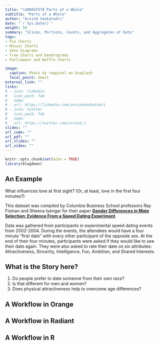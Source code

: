 ```yaml
---
title: "\U0001F578 Parts of a Whole"
subtitle: "Parts of a Whole"
author: "Arvind Venkatadri"
date: "`r Sys.Date()`"
weight: 50
summary: "Slices, Portions, Counts, and Aggregates of Data"
tags:
- Pie Charts
- Mosaic Charts
- Venn Diagrams
- Tree Charts and Dendrograms
- Parliament and Waffle Charts

image:
  caption: Photo by rawpixel on Unsplash
  focal_point: Smart
external_link: ""
links:
# - icon: linkedin
#   icon_pack: fab
#   name: 
#   url: https://linkedin.com/arvindvenkatadri
# - icon: twitter
#   icon_pack: fab
#   name: 
#   url: https://twitter.com/arvind_v
slides: ""
url_code: ""
url_pdf: ""
url_slides: ""
url_video: ""
---
```


```r
knitr::opts_chunk$set(echo = TRUE)
library(blogdown)

```

## An Example

What influences love at first sight? (Or, at least, love in the first four minutes?) 

This dataset was compiled by Columbia Business School professors Ray Fisman and Sheena Iyengar for their paper [**Gender Differences in Mate Selection: Evidence From a Speed Dating Experiment**](https://www0.gsb.columbia.edu/mygsb/faculty/research/pubfiles/866/racialPreferences.pdf). 

Data was gathered from participants in experimental speed dating events from 2002-2004. During the events, the attendees would have a four minute "first date" with every other participant of the opposite sex. At the end of their four minutes, participants were asked if they would like to see their date again. They were also asked to rate their date on six attributes: Attractiveness, Sincerity, Intelligence, Fun, Ambition, and Shared Interests.


## What is the Story here?

1. Do people prefer to date someone from their own *race*? 
1. Is that different for men and women?
1. Does physical attractiveness help to overcome age differences?  


## A Workflow in Orange


## A Workflow in Radiant


## A Workflow in R

